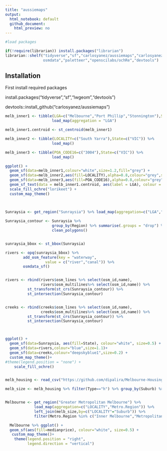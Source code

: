 ```yaml
---
title: "aussiemaps"
output:
  html_notebook: default
  github_document:
    html_preview: no
---
```


```r
#load packages

if(!require(librarian)) install.packages("librarian")
librarian::shelf("tidyverse","sf","carlosyanez/aussiemaps","carlosyanez/customthemes","
                 osmdata","paletteer","openscilabs/ochRe","devtools")


```


## Installation

First install required packages

install.packages("tidyverse","sf","lwgeom","devtools")

devtools::install_github("carlosyanez/aussiemaps")


```r

melb_inner1 <- tibble(LGA=c("Melbourne","Port Phillip","Stonnington"),State=rep("VIC",3)) %>% 
                     load_map(aggregation = "LGA") 

melb_inner1.centroid <- st_centroid(melb_inner1)

melb_inner2 <- tibble(LOCALITY=c("South Yarra"),State=c("VIC")) %>% 
                     load_map()

melb_inner3 <- tibble(POA_CODE16=c("3004"),State=c("VIC")) %>% 
                     load_map()

ggplot() + 
  geom_sf(data=melb_inner1,colour="white",size=1.2,fill="grey") +
  geom_sf(data=melb_inner2,aes(fill=LOCALITY),alpha=0.8,colour="grey",size=0.8) +
  geom_sf(data=melb_inner3,aes(fill=POA_CODE16),alpha=0.8,colour="grey",size=0.8) +
  geom_sf_text(data = melb_inner1.centroid, aes(label = LGA), colour = "blue") +
  scale_fill_ochre("lorikeet") +
  custom_map_theme() 
 
  

```



```r
Sunraysia <- get_region("Sunraysia") %>% load_map(aggregation=c("LGA","State","Region"))

Sunraysia_contour <- Sunraysia %>% 
                     group_by(Region) %>% summarise(.groups = "drop") %>%
                     clean_polygons()


sunraysia_bbox <- st_bbox(Sunraysia)

rivers <- opq(sunraysia_bbox) %>%
        add_osm_feature(key = "waterway",
                  value = c("river","canal")) %>%
        osmdata_sf()


rivers <- rbind(rivers$osm_lines %>% select(osm_id,name),
                rivers$osm_multilines%>% select(osm_id,name)) %>%
          st_transform(st_crs(Sunraysia_contour)) %>%
          st_intersection(Sunraysia_contour)


creeks <- rbind(creeks$osm_lines %>% select(osm_id,name),
                creeks$osm_multilines%>% select(osm_id,name)) %>%
          st_transform(st_crs(Sunraysia_contour)) %>%
          st_intersection(Sunraysia_contour)



ggplot() + 
  geom_sf(data=Sunraysia, aes(fill=State), colour="white", size=0.5) +
  geom_sf(data=rivers,colour="blue",size=1.1)+
  geom_sf(data=creeks,colour="deepskyblue1",size=0.2) +
  custom_map_theme()+
#theme(legend.position = "none") +
    scale_fill_ochre() 



```

```r

melb_housing <- read_csv("https://github.com/dipalira/Melbourne-Housing-Data-Kaggle/raw/master/Data/Melbourne_housing_FULL.csv")

melb_size <- melb_housing %>% filter(Type=="h") %>% group_by(Suburb) %>% summarise(medianprice=median(Price,na.rm=TRUE),.groups="drop")


Melbourne <- get_region("Greater Metropolitan Melbourne") %>% 
             load_map(aggregation=c("LOCALITY","Metro.Region")) %>%
             left_join(melb_size,by=c("LOCALITY"="Suburb")) %>%
             filter(Metro.Region %in% c("Inner Melbourne","Metropolitan Melbourne"))

  Melbourne %>% ggplot() + 
  geom_sf(aes(fill=medianprice), colour="white", size=0.5) +
   custom_map_theme()+
    theme(legend.position = "right",
          legend.direction = "vertical")



```


